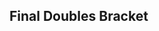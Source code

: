 {{tabs static
|name1=Overview
|link1=DI Another Day 2
|name2=Singles Bracket
|link2=DI Another Day 2/Singles Bracket
|name3=Doubles Bracket
|link3=DI Another Day 2/Doubles Bracket
|This=3
}}
<onlyinclude>
==Final Doubles Bracket==
{{4DE4SDoublesBracket
<!-- WINNERS BRACKET -->
<!-- SEMIFINALS -->
|r2m1t1p1=Spud |r2m1t1p1flag=nz
|r2m1t1p2=Zhu |r2m1t1p2flag=us |r2m1t1score=3
|r2m1t2p1=KIC19 |r2m1t2p1flag=au 
|r2m1t2p2=Exor |r2m1t2p2flag=au |r2m1t2score=0
|r2m1win=1

|r2m2t1p1=Calvin |r2m2t1p1flag=us
|r2m2t1p2=MacD |r2m2t1p2flag=us |r2m2t1score=3
|r2m2t2p1=Niven |r2m2t2p1flag=au
|r2m2t2p2=Quetz |r2m2t2p2flag=au |r2m2t2score=1
|r2m2win=1

<!-- WINNERS FINALS -->
|r4m1t1p1=Spud |r4m1t1p1flag=nz
|r4m1t1p2=Zhu |r4m1t1p2flag=us |r4m1t1score=3
|r4m1t2p1=Calvin |r4m1t2p1flag=us
|r4m1t2p2=MacD |r4m1t2p2flag=us |r4m1t2score=2
|r4m1win=1
|r4m1t1p1char1=fox |r4m1t1p1stock1=1 |r4m1t1p2char1=falco |r4m1t1p2stock1=1
|r4m1t2p1char1=sheik |r4m1t2p1stock1=0 |r4m1t2p2char1=peach |r4m1t2p2stock1=0 |r4m1win1=1 |r4m1stage1=Battlefield
|r4m1t1p1char2=fox |r4m1t1p1stock2=0 |r4m1t1p2char2=falco |r4m1t1p2stock2=0
|r4m1t2p1char2=sheik |r4m1t2p1stock2=0 |r4m1t2p2char2=peach |r4m1t2p2stock2=2 |r4m1win2=2 |r4m1stage2=Dream Land
|r4m1t1p1char3=fox |r4m1t1p1stock3=1 |r4m1t1p2char3=falco |r4m1t1p2stock3=0
|r4m1t2p1char3=sheik |r4m1t2p1stock3=0 |r4m1t2p2char3=peach |r4m1t2p2stock3=0 |r4m1win3=1 |r4m1stage3=Pokémon Stadium
|r4m1t1p1char4=fox |r4m1t1p1stock4=0 |r4m1t1p2char4=falco |r4m1t1p2stock4=0
|r4m1t2p1char4=sheik |r4m1t2p1stock4=1 |r4m1t2p2char4=peach |r4m1t2p2stock4=1 |r4m1win4=2 |r4m1stage4=Yoshi's Story
|r4m1t1p1char5=fox |r4m1t1p1stock5=1 |r4m1t1p2char5=falco |r4m1t1p2stock5=1
|r4m1t2p1char5=sheik |r4m1t2p1stock5=0 |r4m1t2p2char5=peach |r4m1t2p2stock5=0 |r4m1win5=1 |r4m1stage5=Final Destination
|r4m1details={{BracketMatchDetails|preview=|lrthread=|interview=|recap=|comment=|live=|vod=https://youtu.be/sOoipxDoUAY}}

<!-- LOSERS BRACKET -->
<!-- ROUND 1 -->
|l1m1t1p1=Mikel |l1m1t1p1flag=au
|l1m1t1p2=Karu |l1m1t1p2flag=au |l1m1t1score=2
|l1m1t2p1=sundowns |l1m1t2p1flag=au
|l1m1t2p2=DonB |l1m1t2p2flag=au |l1m1t2score=3
|l1m1win=2

|l1m2t1p1=Kaiza |l1m2t1p1flag=au
|l1m2t1p2=Flow Rats |l1m2t1p2flag=au |l1m2t1score=0
|l1m2t2p1=Zorsy |l1m2t2p1flag=au
|l1m2t2p2=MC |l1m2t2p2flag=au |l1m2t2score=3
|l1m2win=2

<!-- ROUND 2 -->
|l2m1t1p1=KIC19 |l2m1t1p1flag=au
|l2m1t1p2=Exor |l2m1t1p2flag=au |l2m1t1score=0
|l2m1t2p1=sundowns |l2m1t2p1flag=au
|l2m1t2p2=DonB |l2m1t2p2flag=au |l2m1t2score=3
|l2m1win=2

|l2m2t1p1=Niven |l2m2t1p1flag=au
|l2m2t1p2=Quetz |l2m2t1p2flag=au |l2m2t1score=3
|l2m2t2p1=Zorsy |l2m2t2p1flag=au
|l2m2t2p2=MC |l2m2t2p2flag=au |l2m2t2score=2
|l2m2win=1

<!-- ROUND 3 -->
|l3m1t1p1=sundowns |l3m1t1p1flag=au
|l3m1t1p2=DonB |l3m1t1p2flag=au |l3m1t1score=3
|l3m1t2p1=Niven |l3m1t2p1flag=au
|l3m1t2p2=Quetz |l3m1t2p2flag=au |l3m1t2score=2
|l3m1win=1

<!-- LOSERS FINALS -->
|l4m1t1p1=Calvin |l4m1t1p1flag=us
|l4m1t1p2=MacD |l4m1t1p2flag=us |l4m1t1score=3
|l4m1t2p1=sundowns |l4m1t2p1flag=au
|l4m1t2p2=DonB |l4m1t2p2flag=au |l4m1t2score=0
|l4m1win=1

<!-- GRAND FINALS -->
|r5m1t1p1=Spud |r5m1t1p1flag=nz
|r5m1t1p2=Zhu |r5m1t1p2flag=us |r5m1t1score=3
|r5m1t2p1=Calvin |r5m1t2p1flag=us
|r5m1t2p2=MacD |r5m1t2p2flag=us |r5m1t2score=2
|r5m1win=1
|r5m1t1p1char1=fox |r5m1t1p1stock1=0 |r5m1t1p2char1=falco |r5m1t1p2stock1=0
|r5m1t2p1char1=sheik |r5m1t2p1stock1=2 |r5m1t2p2char1=peach |r5m1t2p2stock1=2 |r5m1win1=2 |r5m1stage1=Battlefield
|r5m1t1p1char2=marth |r5m1t1p1stock2=2 |r5m1t1p2char2=fox |r5m1t1p2stock2=1
|r5m1t2p1char2=sheik |r5m1t2p1stock2=0 |r5m1t2p2char2=peach |r5m1t2p2stock2=0 |r5m1win2=1 |r5m1stage2=Pokémon Stadium
|r5m1t1p1char3=marth |r5m1t1p1stock3=1 |r5m1t1p2char3=fox |r5m1t1p2stock3=2
|r5m1t2p1char3=sheik |r5m1t2p1stock3=0 |r5m1t2p2char3=peach |r5m1t2p2stock3=0 |r5m1win3=1 |r5m1stage3=Dream Land
|r5m1t1p1char4=marth |r5m1t1p1stock4=0 |r5m1t1p2char4=fox |r5m1t1p2stock4=0
|r5m1t2p1char4=sheik |r5m1t2p1stock4=1 |r5m1t2p2char4=peach |r5m1t2p2stock4=1 |r5m1win4=2 |r5m1stage4=Dream Land
|r5m1t1p1char5=marth |r5m1t1p1stock5=1 |r5m1t1p2char5=fox |r5m1t1p2stock5=1
|r5m1t2p1char5=sheik |r5m1t2p1stock5=0 |r5m1t2p2char5=peach |r5m1t2p2stock5=0 |r5m1win5=1 |r5m1stage5=Final Destination
|r5m1details={{BracketMatchDetails|preview=|lrthread=|interview=|recap=|comment=|live=|vod=https://youtu.be/B4BcxT2vTO8}}
}}
</onlyinclude>
